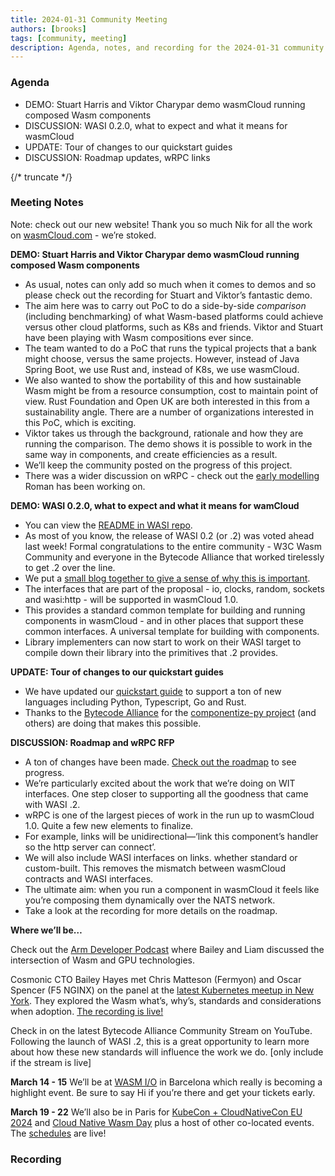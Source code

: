 ```yaml
---
title: 2024-01-31 Community Meeting
authors: [brooks]
tags: [community, meeting]
description: Agenda, notes, and recording for the 2024-01-31 community meeting
---
```



### Agenda

- DEMO: Stuart Harris and Viktor Charypar demo wasmCloud running composed Wasm components
- DISCUSSION: WASI 0.2.0, what to expect and what it means for wasmCloud
- UPDATE: Tour of changes to our quickstart guides
- DISCUSSION: Roadmap updates, wRPC links

{/* truncate */}

### Meeting Notes

Note: check out our new website! Thank you so much Nik for all the work on [wasmCloud.com](http://wasmCloud.com) - we’re stoked.

**DEMO: Stuart Harris and Viktor Charypar demo wasmCloud running composed Wasm components**

- As usual, notes can only add so much when it comes to demos and so please check out the recording for Stuart and Viktor’s fantastic demo.
- The aim here was to carry out PoC to do a side-by-side *comparison* (including benchmarking) of what Wasm-based platforms could achieve versus other cloud platforms, such as K8s and friends. Viktor and Stuart have been playing with Wasm compositions ever since.
- The team wanted to do a PoC that runs the typical projects that a bank might choose, versus the same projects. However, instead of Java Spring Boot, we use Rust and, instead of K8s, we use wasmCloud.
- We also wanted to show the portability of this and how sustainable Wasm might be from a resource consumption, cost to maintain point of view. Rust Foundation and Open UK are both interested in this from a sustainability angle. There are a number of organizations interested in this PoC, which is exciting.
- Viktor takes us through the background, rationale and how they are running the comparison. The demo shows it is possible to work in the same way in components, and create efficiencies as a result.
- We’ll keep the community posted on the progress of this project.
- There was a wider discussion on wRPC - check out the [early modelling](https://github.com/rvolosatovs/wrpc/tree/main) Roman has been working on.

**DEMO: WASI 0.2.0, what to expect and what it means for wamCloud**

- You can view the [README in WASI repo](https://github.com/WebAssembly/WASI/blob/main/preview2/README.md).
- As most of you know, the release of WASI 0.2 (or .2) was voted ahead last week! Formal congratulations to the entire community - W3C Wasm Community and everyone in the Bytecode Alliance that worked tirelessly to get .2 over the line.
- We put a [small blog together to give a sense of why this is important](https://wasmcloud.com/blog/wasi-preview-2-officially-launches).
- The interfaces that are part of the proposal - io, clocks, random, sockets and wasi:http - will be supported in wasmCloud 1.0.
- This provides a standard common template for building and running components in wasmCloud - and in other places that support these common interfaces. A universal template for building with components.
- Library implementers can now start to work on their WASI target to compile down their library into the primitives that .2 provides.

**UPDATE: Tour of changes to our quickstart guides**

- We have updated our [quickstart guide](https://wasmcloud.com/docs/tour/hello-world) to support a ton of new languages including Python, Typescript, Go and Rust.
- Thanks to the [Bytecode Alliance](https://bytecodealliance.org/) for the [componentize-py project](https://github.com/bytecodealliance/componentize-py) (and others) are doing that makes this possible.

**DISCUSSION: Roadmap and wRPC RFP**

- A ton of changes have been made. [Check out the roadmap](https://github.com/orgs/wasmCloud/projects/7/views/8) to see progress.
- We’re particularly excited about the work that we’re doing on WIT interfaces. One step closer to supporting all the goodness that came with WASI .2.
- wRPC is one of the largest pieces of work in the run up to wasmCloud 1.0. Quite a few new elements to finalize.
- For example, links will be unidirectional—‘link this component’s handler so the http server can connect’.
- We will also include WASI interfaces on links. whether standard or custom-built. This removes the mismatch between wasmCloud contracts and WASI interfaces.
- The ultimate aim: when you run a component in wasmCloud it feels like you’re composing them dynamically over the NATS network.
- Take a look at the recording for more details on the roadmap.

**Where we’ll be…**

Check out the [Arm Developer Podcast](https://www.youtube.com/watch?v=iDTHXGuqXAI) where Bailey and Liam discussed the intersection of Wasm and GPU technologies.

Cosmonic CTO Bailey Hayes met Chris Matteson (Fermyon) and Oscar Spencer (F5 NGINX) on the panel at the [latest Kubernetes meetup in New York](https://www.meetup.com/new-york-kubernetes-meetup/events/297886914/). They explored the Wasm what’s, why’s, standards and considerations when adoption. [The recording is live!](https://youtu.be/ThcQNR-aVvI)

Check in on the latest Bytecode Alliance Community Stream on YouTube. Following the launch of WASI .2, this is a great opportunity to learn more about how these new standards will influence the work we do. [only include if the stream is live]

**March 14 - 15** We’ll be at [WASM I/O](https://2024.wasmio.tech/) in Barcelona which really is becoming a highlight event. Be sure to say Hi if you’re there and get your tickets early.

**March 19 - 22** We’ll also be in Paris for [KubeCon + CloudNativeCon EU 2024](https://events.linuxfoundation.org/kubecon-cloudnativecon-europe/) and [Cloud Native Wasm Day](https://events.linuxfoundation.org/kubecon-cloudnativecon-europe/co-located-events/cloud-native-wasm-day/) plus a host of other co-located events. The [schedules](https://events.linuxfoundation.org/kubecon-cloudnativecon-europe/program/schedule/) are live!

### Recording

<ReactPlayer url='https://www.youtube.com/watch?v=5JVZuF47mVw' controls />
